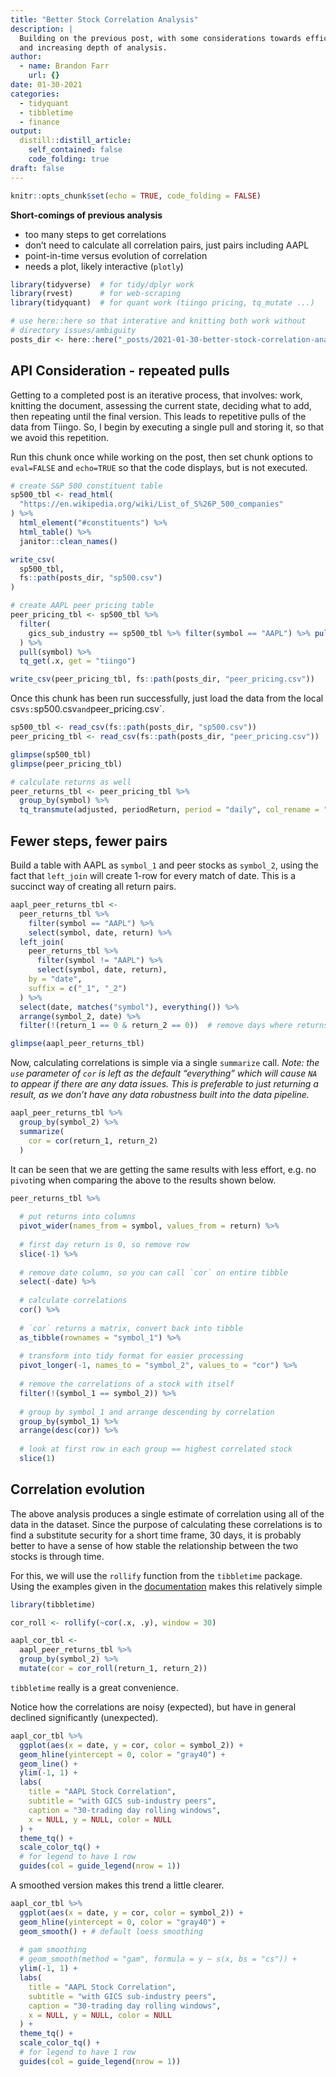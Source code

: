```yaml
---
title: "Better Stock Correlation Analysis"
description: |
  Building on the previous post, with some considerations towards efficiency
  and increasing depth of analysis.
author:
  - name: Brandon Farr
    url: {}
date: 01-30-2021
categories:
  - tidyquant
  - tibbletime
  - finance
output:
  distill::distill_article:
    self_contained: false
    code_folding: true
draft: false
---
```



```r
knitr::opts_chunk$set(echo = TRUE, code_folding = FALSE)
```

**Short-comings of previous analysis**

- too many steps to get correlations
- don't need to calculate all correlation pairs, just pairs including AAPL
- point-in-time versus evolution of correlation
- needs a plot, likely interactive (`plotly`)

```r

library(tidyverse)  # for tidy/dplyr work
library(rvest)      # for web-scraping
library(tidyquant)  # for quant work (tiingo pricing, tq_mutate ...)

# use here::here so that interative and knitting both work without
# directory issues/ambiguity
posts_dir <- here::here("_posts/2021-01-30-better-stock-correlation-analysis/")
```

## API Consideration - repeated pulls

Getting to a completed post is an iterative process, that involves: work,
knitting the document, assessing the current state, deciding what to add,
then repeating until the final version. This leads to repetitive pulls
of the data from Tiingo. So, I begin by executing a single pull and storing
it, so that we avoid this repetition.

Run this chunk once while working on the post, then set chunk options
to `eval=FALSE` and `echo=TRUE` so that the code displays, but is not
executed.

```r
# create S&P 500 constituent table
sp500_tbl <- read_html(
  "https://en.wikipedia.org/wiki/List_of_S%26P_500_companies"
) %>%
  html_element("#constituents") %>%
  html_table() %>%
  janitor::clean_names()

write_csv(
  sp500_tbl,
  fs::path(posts_dir, "sp500.csv")
)

# create AAPL peer pricing table
peer_pricing_tbl <- sp500_tbl %>%
  filter(
    gics_sub_industry == sp500_tbl %>% filter(symbol == "AAPL") %>% pull(gics_sub_industry)
  ) %>%
  pull(symbol) %>%
  tq_get(.x, get = "tiingo")

write_csv(peer_pricing_tbl, fs::path(posts_dir, "peer_pricing.csv"))
```

Once this chunk has been run successfully, just load the data from the local
csv`s: `sp500.csv` and `peer_pricing.csv`.

```r

sp500_tbl <- read_csv(fs::path(posts_dir, "sp500.csv"))
peer_pricing_tbl <- read_csv(fs::path(posts_dir, "peer_pricing.csv"))

glimpse(sp500_tbl)
glimpse(peer_pricing_tbl)

# calculate returns as well
peer_returns_tbl <- peer_pricing_tbl %>%
  group_by(symbol) %>%
  tq_transmute(adjusted, periodReturn, period = "daily", col_rename = "return")

```

## Fewer steps, fewer pairs

Build a table with AAPL as `symbol_1` and peer stocks as `symbol_2`, using
the fact that `left_join` will create 1-row for every match of date. This
is a succinct way of creating all return pairs.

```r

aapl_peer_returns_tbl <-
  peer_returns_tbl %>%
    filter(symbol == "AAPL") %>%
    select(symbol, date, return) %>%
  left_join(
    peer_returns_tbl %>%
      filter(symbol != "AAPL") %>%
      select(symbol, date, return),
    by = "date",
    suffix = c("_1", "_2")
  ) %>%
  select(date, matches("symbol"), everything()) %>%
  arrange(symbol_2, date) %>%
  filter(!(return_1 == 0 & return_2 == 0))  # remove days where returns == 0

glimpse(aapl_peer_returns_tbl)

```

Now, calculating correlations is simple via a single `summarize` call. *Note:
the `use` parameter of `cor` is left as the default "everything" which will
cause `NA` to appear if there are any data issues. This is preferable to just
returning a result, as we don't have any data robustness built into the data
pipeline.*

```r
aapl_peer_returns_tbl %>%
  group_by(symbol_2) %>%
  summarize(
    cor = cor(return_1, return_2)
  )

```

It can be seen that we are getting the same results with less effort, e.g.
no `pivot`ing when comparing the above to the results shown below.

```r

peer_returns_tbl %>% 
  
  # put returns into columns
  pivot_wider(names_from = symbol, values_from = return) %>%
  
  # first day return is 0, so remove row
  slice(-1) %>%
  
  # remove date column, so you can call `cor` on entire tibble
  select(-date) %>%
  
  # calculate correlations
  cor() %>%
  
  # `cor` returns a matrix, convert back into tibble
  as_tibble(rownames = "symbol_1") %>%
  
  # transform into tidy format for easier processing
  pivot_longer(-1, names_to = "symbol_2", values_to = "cor") %>%
  
  # remove the correlations of a stock with itself
  filter(!(symbol_1 == symbol_2)) %>%
  
  # group by symbol_1 and arrange descending by correlation
  group_by(symbol_1) %>%
  arrange(desc(cor)) %>%
  
  # look at first row in each group == highest correlated stock
  slice(1)

```

## Correlation evolution

The above analysis produces a single estimate of correlation using all of the
data in the dataset. Since the purpose of calculating these correlations is
to find a substitute security for a short time frame, 30 days, it is probably
better to have a sense of how stable the relationship between the two stocks
is through time.

For this, we will use the `rollify` function from the `tibbletime` package.
Using the examples given in the
[documentation](https://business-science.github.io/tibbletime/reference/rollify.html) 
makes this relatively simple

```r

library(tibbletime)

cor_roll <- rollify(~cor(.x, .y), window = 30)

aapl_cor_tbl <-
  aapl_peer_returns_tbl %>%
  group_by(symbol_2) %>%
  mutate(cor = cor_roll(return_1, return_2))


```

`tibbletime` really is a great convenience.

Notice how the correlations are noisy (expected), but have in general declined
significantly (unexpected).

```r

aapl_cor_tbl %>%
  ggplot(aes(x = date, y = cor, color = symbol_2)) +
  geom_hline(yintercept = 0, color = "gray40") +
  geom_line() +
  ylim(-1, 1) +
  labs(
    title = "AAPL Stock Correlation",
    subtitle = "with GICS sub-industry peers",
    caption = "30-trading day rolling windows",
    x = NULL, y = NULL, color = NULL
  ) +
  theme_tq() +
  scale_color_tq() +
  # for legend to have 1 row
  guides(col = guide_legend(nrow = 1))


```


A smoothed version makes this trend a little clearer.

```r

aapl_cor_tbl %>%
  ggplot(aes(x = date, y = cor, color = symbol_2)) +
  geom_hline(yintercept = 0, color = "gray40") +
  geom_smooth() + # default loess smoothing
  
  # gam smoothing
  # geom_smooth(method = "gam", formula = y ~ s(x, bs = "cs")) +
  ylim(-1, 1) +
  labs(
    title = "AAPL Stock Correlation",
    subtitle = "with GICS sub-industry peers",
    caption = "30-trading day rolling windows",
    x = NULL, y = NULL, color = NULL
  ) +
  theme_tq() +
  scale_color_tq() +
  # for legend to have 1 row
  guides(col = guide_legend(nrow = 1))

```

